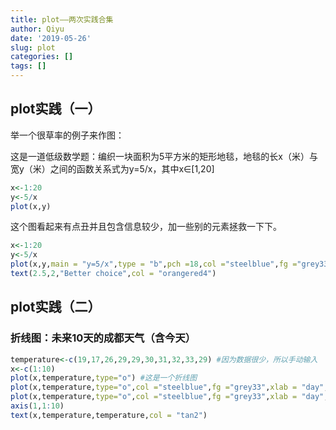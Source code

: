 ```yaml
---
title: plot——两次实践合集
author: Qiyu
date: '2019-05-26'
slug: plot
categories: []
tags: []
---
```

## plot实践（一）
举一个很草率的例子来作图：

这是一道低级数学题：编织一块面积为5平方米的矩形地毯，地毯的长x（米）与宽y（米）之间的函数关系式为y=5/x，其中x∈[1,20]
```r
x<-1:20
y<-5/x
plot(x,y)
```

这个图看起来有点丑并且包含信息较少，加一些别的元素拯救一下下。
```r
x<-1:20
y<-5/x
plot(x,y,main = "y=5/x",type = "b",pch =18,col ="steelblue",fg ="grey33",xlab = "length",ylab = "width")
text(2.5,2,"Better choice",col = "orangered4")
```

## plot实践（二）
### 折线图：未来10天的成都天气（含今天）
```r
temperature<-c(19,17,26,29,29,30,31,32,33,29) #因为数据很少，所以手动输入
x<-c(1:10)
plot(x,temperature,type="o") #这是一个折线图
plot(x,temperature,type="o",col ="steelblue",fg ="grey33",xlab = "day",pch =18)
plot(x,temperature,type="o",col ="steelblue",fg ="grey33",xlab = "day",pch =18,main = "The weather for the next 10 days in chengdu")
axis(1,1:10)
text(x,temperature,temperature,col = "tan2")
```

